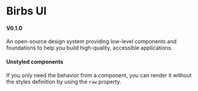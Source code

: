 
<Meta title="Introduction" />

# Birbs UI

#### V0.1.0

An open-source design system providing low-level components and foundations to help you build high-quality, accessible applications.

#### Unstyled components

If you only need the behavior from a component, you can render it without the styles definition by using the `raw` property.
